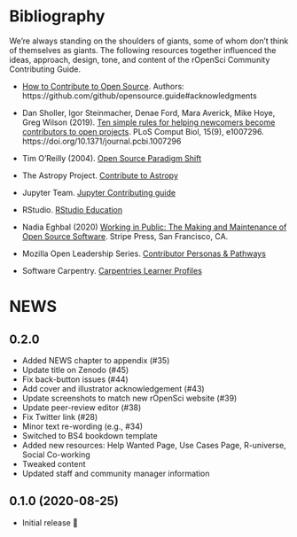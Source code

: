 # Bibliography

We're always standing on the shoulders of giants, some of whom don't think of themselves as giants. 
The following resources together influenced the ideas, approach, design, tone, and content of the rOpenSci Community Contributing Guide. 

- [How to Contribute to Open Source](https://opensource.guide/how-to-contribute/). 
Authors: https://github.com/github/opensource.guide#acknowledgments

- Dan Sholler, Igor Steinmacher, Denae Ford, Mara Averick, Mike Hoye, Greg Wilson (2019). 
  [Ten simple rules for helping newcomers become contributors to open projects](https://doi.org/10.1371/journal.pcbi.1007296). 
  PLoS Comput Biol, 15(9), e1007296. https://doi.org/10.1371/journal.pcbi.1007296

- Tim O'Reilly (2004). [Open Source Paradigm Shift](https://www.oreilly.com/pub/a/tim/articles/paradigmshift_0504.html)

- The Astropy Project. [Contribute to Astropy](https://www.astropy.org/contribute.html)

- Jupyter Team. [Jupyter Contributing guide](https://jupyter.readthedocs.io/en/latest/contributing/content-contributor.html)

- RStudio. [RStudio Education](https://education.rstudio.com/)

- Nadia Eghbal (2020) [Working in Public: The Making and Maintenance of Open Source Software](https://press.stripe.com/#working-in-public). 
Stripe Press, San Francisco, CA.

- Mozilla Open Leadership Series. [Contributor Personas & Pathways](https://mozilla.github.io/open-leadership-training-series/articles/building-communities-of-contributors/bring-on-contributors-using-personas-and-pathways/)

- Software Carpentry. [Carpentries Learner Profiles](https://software-carpentry.org/audience/)


# NEWS 

## 0.2.0

* Added NEWS chapter to appendix (#35)
* Update title on Zenodo (#45)
* Fix back-button issues (#44)
* Add cover and illustrator acknowledgement (#43)
* Update screenshots to match new rOpenSci website (#39)
* Update peer-review editor (#38)
* Fix Twitter link (#28)
* Minor text re-wording (e.g., #34)
* Switched to BS4 bookdown template
* Added new resources: Help Wanted Page, Use Cases Page, R-universe, Social Co-working
* Tweaked content
* Updated staff and community manager information

## 0.1.0 (2020-08-25)

* Initial release 🎉


